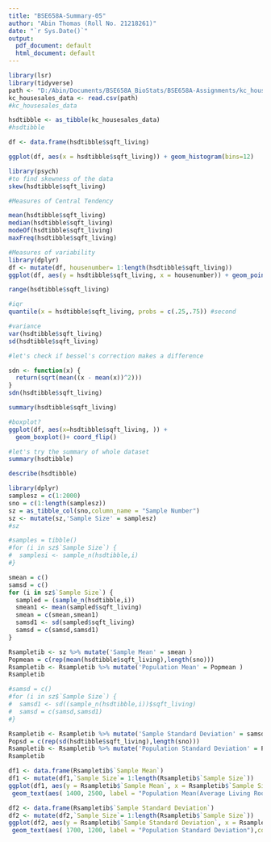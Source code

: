 ```yaml
---
title: "BSE658A-Summary-05"
author: "Abin Thomas (Roll No. 21218261)"
date: "`r Sys.Date()`"
output:
  pdf_document: default
  html_document: default
---
```



```r
library(lsr)
library(tidyverse)
path <- "D:/Abin/Documents/BSE658A_BioStats/BSE658A-Assignments/kc_house_data.csv"
kc_housesales_data <- read.csv(path)
#kc_housesales_data
```

```r
hsdtibble <- as_tibble(kc_housesales_data)
#hsdtibble
```


```r
df <- data.frame(hsdtibble$sqft_living)

ggplot(df, aes(x = hsdtibble$sqft_living)) + geom_histogram(bins=12)
```

```r
library(psych)
#to find skewness of the data
skew(hsdtibble$sqft_living)
```
```r
#Measures of Central Tendency

mean(hsdtibble$sqft_living)
median(hsdtibble$sqft_living)
modeOf(hsdtibble$sqft_living)
maxFreq(hsdtibble$sqft_living)
```
```r
#Measures of variability
library(dplyr)
df <- mutate(df, housenumber= 1:length(hsdtibble$sqft_living))
ggplot(df, aes(y = hsdtibble$sqft_living, x = housenumber)) + geom_point()
```

```r
range(hsdtibble$sqft_living)
```
```r
#iqr
quantile(x = hsdtibble$sqft_living, probs = c(.25,.75)) #second 
```
```r
#variance
var(hsdtibble$sqft_living)
sd(hsdtibble$sqft_living)
```

```r
#let's check if bessel's correction makes a difference

sdn <- function(x) {
  return(sqrt(mean((x - mean(x))^2)))
}
sdn(hsdtibble$sqft_living)
```
```r
summary(hsdtibble$sqft_living)
```

```r
#boxplot?
ggplot(df, aes(x=hsdtibble$sqft_living, )) + 
  geom_boxplot()+ coord_flip()
```
```r
#let's try the summary of whole dataset
summary(hsdtibble)
```
```r
describe(hsdtibble)
```

```r
library(dplyr)
samplesz = c(1:2000)
sno = c(1:length(samplesz))
sz = as_tibble_col(sno,column_name = "Sample Number")
sz <- mutate(sz,'Sample Size' = samplesz)
#sz
```
```r
#samples = tibble()
#for (i in sz$`Sample Size`) {
#  samplesi <- sample_n(hsdtibble,i)
#}
```


```r
smean = c()
samsd = c()
for (i in sz$`Sample Size`) {
  sampled = (sample_n(hsdtibble,i))
  smean1 <- mean(sampled$sqft_living)
  smean = c(smean,smean1)
  samsd1 <- sd(sampled$sqft_living)
  samsd = c(samsd,samsd1)
}
```



```r
Rsampletib <- sz %>% mutate('Sample Mean' = smean )
Popmean = c(rep(mean(hsdtibble$sqft_living),length(sno)))
Rsampletib <- Rsampletib %>% mutate('Population Mean' = Popmean )
Rsampletib

```

```r
#samsd = c()
#for (i in sz$`Sample Size`) {
#  samsd1 <- sd((sample_n(hsdtibble,i))$sqft_living)
#  samsd = c(samsd,samsd1)
#}
```

```r
Rsampletib <- Rsampletib %>% mutate('Sample Standard Deviation' = samsd )
Popsd = c(rep(sd(hsdtibble$sqft_living),length(sno)))
Rsampletib <- Rsampletib %>% mutate('Population Standard Deviation' = Popsd )
Rsampletib
```


```r
df1 <- data.frame(Rsampletib$`Sample Mean`)
df1 <- mutate(df1,`Sample Size`= 1:length(Rsampletib$`Sample Size`))
ggplot(df1, aes(y = Rsampletib$`Sample Mean`, x = Rsampletib$`Sample Size`)) + geom_point() + geom_hline(yintercept=mean(hsdtibble$sqft_living), linetype="dashed", color = "red",size = 1) + labs(x = "Sample Size(No. of houses randomly selected)",y = "Sample Mean(Average Living Room Size of Sample)") + 
 geom_text(aes( 1400, 2500, label = "Population Mean(Average Living Room Size of Population)"),colour = "red", size = 4,show.legend = FALSE,check_overlap = TRUE)
```

```r
df2 <- data.frame(Rsampletib$`Sample Standard Deviation`)
df2 <- mutate(df2,`Sample Size`= 1:length(Rsampletib$`Sample Size`))
ggplot(df2, aes(y = Rsampletib$`Sample Standard Deviation`, x = Rsampletib$`Sample Size`)) + geom_point(na.rm = TRUE) + geom_hline(yintercept=sd(hsdtibble$sqft_living), linetype="dashed", color = "red",size = 1) + labs(x = "Sample Size(No. of houses randomly selected)",y = "Sample Standard Deviation") + 
 geom_text(aes( 1700, 1200, label = "Population Standard Deviation"),colour = "red", size = 4,show.legend = FALSE,check_overlap = TRUE)
```